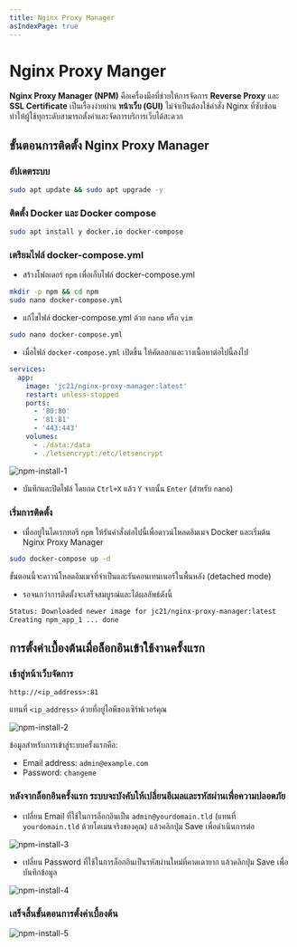 ```yaml
---
title: Nginx Proxy Manager
asIndexPage: true
---
```



# Nginx Proxy Manger

**Nginx Proxy Manager (NPM)** คือเครื่องมือที่ช่วยให้การจัดการ **Reverse Proxy** และ **SSL Certificate** เป็นเรื่องง่ายผ่าน **หน้าเว็บ (GUI)** ไม่จำเป็นต้องใช้คำสั่ง Nginx ที่ซับซ้อน ทำให้ผู้ใช้ทุกระดับสามารถตั้งค่าและจัดการบริการเว็บได้สะดวก

## ขั้นตอนการติดตั้ง Nginx Proxy Manager

<Steps>

### อัปเดตระบบ

```bash
sudo apt update && sudo apt upgrade -y
```

### ติดตั้ง Docker และ Docker compose

```bash
sudo apt install y docker.io docker-compose
```

### เตรียมไฟล์ docker-compose.yml

- สร้างโฟลเดอร์ `npm` เพื่อเก็บไฟล์ docker-compose.yml

```bash
mkdir -p npm && cd npm
sudo nano docker-compose.yml
```

- แก้ไขไฟล์ docker-compose.yml ด้วย `nano` หรือ `vim`

```bash
sudo nano docker-compose.yml
```

- เมื่อไฟล์ `docker-compose.yml` เปิดขึ้น ให้คัดลอกและวางเนื้อหาต่อไปนี้ลงไป

```yml
services:
  app:
    image: 'jc21/nginx-proxy-manager:latest'
    restart: unless-stopped
    ports:
      - '80:80'
      - '81:81'
      - '443:443'
    volumes:
      - ./data:/data
      - ./letsencrypt:/etc/letsencrypt
```

![npm-install-1](/image/npm/npm-install-1.png)

- บันทึกและปิดไฟล์ โดยกด `Ctrl+X` แล้ว `Y` จากนั้น `Enter` (สำหรับ `nano`)

### เริ่มการติดตั้ง

- เมื่ออยู่ในไดเรกทอรี `npm` ให้รันคำสั่งต่อไปนี้เพื่อดาวน์โหลดอิมเมจ Docker และเริ่มต้น Nginx Proxy Manager

```bash
sudo docker-compose up -d
```

ขั้นตอนนี้จะดาวน์โหลดอิมเมจที่จำเป็นและรันคอนเทนเนอร์ในพื้นหลัง (detached mode)

- รอจนกว่าการติดตั้งจะเสร็จสมบูรณ์และได้ผลลัพธ์ดังนี้

```bash
Status: Downloaded newer image for jc21/nginx-proxy-manager:latest
Creating npm_app_1 ... done
```

</Steps>

## การตั้งค่าเบื้องต้นเมื่อล็อกอินเข้าใช้งานครั้งแรก

<Steps>

### เข้าสู่หน้าเว็บจัดการ

```
http://<ip_address>:81
```

แทนที่ `<ip_address>` ด้วยที่อยู่ไอพีของเซิร์ฟเวอร์คุณ

![npm-install-2](/image/npm/npm-install-2.png)

ข้อมูลสำหรับการเข้าสู่ระบบครั้งแรกคือ:

- Email address: `admin@example.com`
- Password: `changeme`

### หลังจากล็อกอินครั้งแรก ระบบจะบังคับให้เปลี่ยนอีเมลและรหัสผ่านเพื่อความปลอดภัย

- เปลี่ยน Email ที่ใช้ในการล็อกอินเป็น `admin@yourdomain.tld` (แทนที่ `yourdomain.tld` ด้วยโดเมนจริงของคุณ) แล้วคลิกปุ่ม Save เพื่อดำเนินการต่อ

![npm-install-3](/image/npm/npm-install-3.png)

- เปลี่ยน Password ที่ใช้ในการล็อกอินเป็นรหัสผ่านใหม่ที่คาดเดายาก แล้วคลิกปุ่ม Save เพื่อบันทึกข้อมูล

![npm-install-4](/image/npm/npm-install-4.png)

### เสร็จสิ้นขั้นตอนการตั้งค่าเบื้องต้น

![npm-install-5](/image/npm/npm-install-5.png)

</Steps>